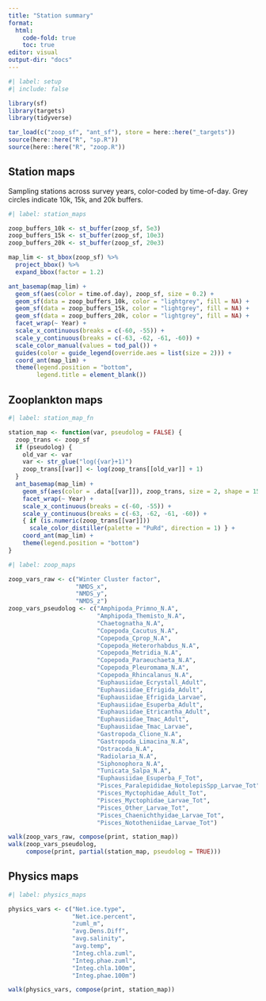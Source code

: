 ```yaml
---
title: "Station summary"
format:
  html:
    code-fold: true
    toc: true
editor: visual
output-dir: "docs"
---
```


```r
#| label: setup
#| include: false

library(sf)
library(targets)
library(tidyverse)

tar_load(c("zoop_sf", "ant_sf"), store = here::here("_targets"))
source(here::here("R", "sp.R"))
source(here::here("R", "zoop.R"))
```

## Station maps

Sampling stations across survey years, color-coded by time-of-day. Grey circles indicate 10k, 15k, and 20k buffers.

```r
#| label: station_maps

zoop_buffers_10k <- st_buffer(zoop_sf, 5e3)
zoop_buffers_15k <- st_buffer(zoop_sf, 10e3)
zoop_buffers_20k <- st_buffer(zoop_sf, 20e3)

map_lim <- st_bbox(zoop_sf) %>% 
  project_bbox() %>% 
  expand_bbox(factor = 1.2)

ant_basemap(map_lim) +
  geom_sf(aes(color = time.of.day), zoop_sf, size = 0.2) +
  geom_sf(data = zoop_buffers_10k, color = "lightgrey", fill = NA) +
  geom_sf(data = zoop_buffers_15k, color = "lightgrey", fill = NA) +
  geom_sf(data = zoop_buffers_20k, color = "lightgrey", fill = NA) +
  facet_wrap(~ Year) +
  scale_x_continuous(breaks = c(-60, -55)) +
  scale_y_continuous(breaks = c(-63, -62, -61, -60)) +
  scale_color_manual(values = tod_pal()) +
  guides(color = guide_legend(override.aes = list(size = 2))) +
  coord_ant(map_lim) +
  theme(legend.position = "bottom",
        legend.title = element_blank())
```

## Zooplankton maps

```r
#| label: station_map_fn

station_map <- function(var, pseudolog = FALSE) {
  zoop_trans <- zoop_sf
  if (pseudolog) {
    old_var <- var 
    var <- str_glue("log({var}+1)")
    zoop_trans[[var]] <- log(zoop_trans[[old_var]] + 1)
  }
  ant_basemap(map_lim) +
    geom_sf(aes(color = .data[[var]]), zoop_trans, size = 2, shape = 15) +
    facet_wrap(~ Year) +
    scale_x_continuous(breaks = c(-60, -55)) +
    scale_y_continuous(breaks = c(-63, -62, -61, -60)) +
    { if (is.numeric(zoop_trans[[var]])) 
      scale_color_distiller(palette = "PuRd", direction = 1) } +
    coord_ant(map_lim) +
    theme(legend.position = "bottom")
}

```

```r
#| label: zoop_maps

zoop_vars_raw <- c("Winter Cluster factor",
                   "NMDS_x",
                   "NMDS_y",
                   "NMDS_z")
zoop_vars_pseudolog <- c("Amphipoda_Primno_N.A",
                         "Amphipoda_Themisto_N.A",
                         "Chaetognatha_N.A",
                         "Copepoda_Cacutus_N.A",
                         "Copepoda_Cprop_N.A",
                         "Copepoda_Heterorhabdus_N.A",
                         "Copepoda_Metridia_N.A",
                         "Copepoda_Paraeuchaeta_N.A",
                         "Copepoda_Pleuromama_N.A",
                         "Copepoda_Rhincalanus_N.A",
                         "Euphausiidae_Ecrystall_Adult",
                         "Euphausiidae_Efrigida_Adult",
                         "Euphausiidae_Efrigida_Larvae",
                         "Euphausiidae_Esuperba_Adult",
                         "Euphausiidae_Etricantha_Adult",
                         "Euphausiidae_Tmac_Adult",
                         "Euphausiidae_Tmac_Larvae",
                         "Gastropoda_Clione_N.A",
                         "Gastropoda_Limacina_N.A",
                         "Ostracoda_N.A",
                         "Radiolaria_N.A",
                         "Siphonophora_N.A",
                         "Tunicata_Salpa_N.A",
                         "Euphausiidae_Esuperba_F_Tot",
                         "Pisces_Paralepididae_NotolepisSpp_Larvae_Tot",
                         "Pisces_Myctophidae_Adult_Tot",
                         "Pisces_Myctophidae_Larvae_Tot",
                         "Pisces_Other_Larvae_Tot",
                         "Pisces_Chaenichthyidae_Larvae_Tot",
                         "Pisces_Nototheniidae_Larvae_Tot")

walk(zoop_vars_raw, compose(print, station_map))
walk(zoop_vars_pseudolog, 
     compose(print, partial(station_map, pseudolog = TRUE)))

```

## Physics maps

```r
#| label: physics_maps

physics_vars <- c("Net.ice.type",
                  "Net.ice.percent",
                  "zuml_m",
                  "avg.Dens.Diff",
                  "avg.salinity",
                  "avg.temp",
                  "Integ.chla.zuml",
                  "Integ.phae.zuml",
                  "Integ.chla.100m",
                  "Integ.phae.100m")

walk(physics_vars, compose(print, station_map))

```
